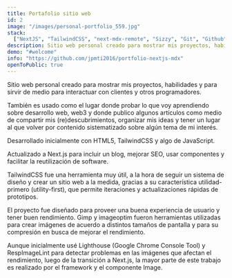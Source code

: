 ```yaml
---
title: Portafolio sitio web
id: 2
image: "/images/personal-portfolio_559.jpg"
stack:
  ["NextJS", "TailwindCSS", "next-mdx-remote", "Sizzy", "Git", "Github", "Gimp"]
description: Sitio web personal creado para mostrar mis proyectos, habilidades y para que sirva de medio para interactuar con clientes y otros programadores.
demo: "#welcome"
info: "https://github.com/jpmti2016/portfolio-nextjs-mdx"
openToPublic: true
---
```


Sitio web personal creado para mostrar mis proyectos, habilidades y para sirvir de medio para interactuar con clientes y
otros programadores.

También es usado como el lugar donde probar lo que voy aprendiendo sobre desarrollo web, web3 y donde publico algunos artículos como medio
de compartir mis (re)descubrimientos, organizar mis ideas y tener un lugar al que volver por contenido sistematizado sobre algún tema de mi
interés.

Desarrollado inicialmente con HTML5, TailwindCSS y algo de JavaScript.

Actualizado a Next.js para incluir un blog, mejorar SEO, usar componentes y facilitar la reutilización de software.

TailwindCSS fue una herramienta muy útil, a la hora de seguir un sistema de diseño y crear un sitio web a la medida, gracias a su
característica utilidad-primero (utility-first), que permite iteraciones y actualizaciones rápidas de prototipos.

El proyecto fue diseñado para proveer una buena experiencia de usuario y tener buen rendimiento. Gimp y imageoptim fueron herramientas
utilizadas para crear imágenes de acuerdo a distintos tamaños de pantalla y para su compresión en busca de mejorar el rendimiento.

Aunque inicialmente usé Lighthouse (Google Chrome Console Tool) y RespImageLint para detectar problemas en las imágenes que afectan el
rendimiento, luego de la transición a Next.js, la mayor parte de este trabajo es realizado por el framework y el componente Image.

